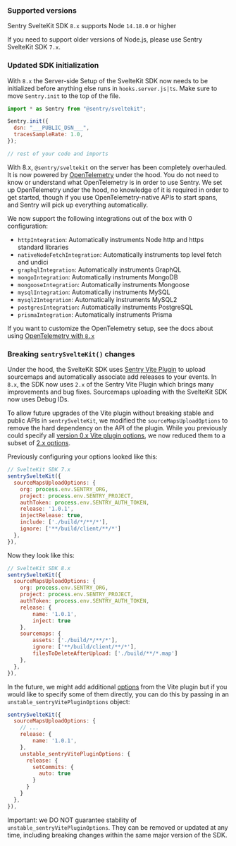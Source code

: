 ### Supported versions

Sentry SvelteKit SDK `8.x` supports Node `14.18.0` or higher

If you need to support older versions of Node.js, please use Sentry SvelteKit SDK `7.x`.

<Include name="migration/javascript-v8/compatible-browsers" />

### Updated SDK initialization

With `8.x` the Server-side Setup of the SvelteKit SDK now needs to be initialized before anything else runs in `hooks.server.js|ts`. Make sure to move `Sentry.init` to the top of the file.

```JavaScript
import * as Sentry from "@sentry/sveltekit";

Sentry.init({
  dsn: "___PUBLIC_DSN___",
  tracesSampleRate: 1.0,
});

// rest of your code and imports
```

With 8.x, `@sentry/sveltekit` on the server has been completely overhauled. It is now powered by [OpenTelemetry](https://opentelemetry.io/) under the hood. You do not need to know or understand what OpenTelemetry is in order to use Sentry. We set up OpenTelemetry under the hood, no knowledge of it is required in order to get started, though if you use OpenTelemetry-native APIs to start spans, and Sentry will pick up everything automatically.

We now support the following integrations out of the box with 0 configuration:

- `httpIntegration`: Automatically instruments Node http and https standard libraries
- `nativeNodeFetchIntegration`: Automatically instruments top level fetch and undici
- `graphqlIntegration`: Automatically instruments GraphQL
- `mongoIntegration`: Automatically instruments MongoDB
- `mongooseIntegration`: Automatically instruments Mongoose
- `mysqlIntegration`: Automatically instruments MySQL
- `mysql2Integration`: Automatically instruments MySQL2
- `postgresIntegration`: Automatically instruments PostgreSQL
- `prismaIntegration`: Automatically instruments Prisma

If you want to customize the OpenTelemetry setup, see the docs about using [OpenTelemetry with `8.x`](./v8-opentelemetry)

### Breaking `sentrySvelteKit()` changes

Under the hood, the SvelteKit SDK uses [Sentry Vite Plugin](https://www.npmjs.com/package/@sentry/vite-plugin) to upload sourcemaps and automatically associate add releases to your events. In `8.x`, the SDK now uses `2.x` of the Sentry Vite Plugin which brings many improvements and bug fixes. Sourcemaps uploading with the SvelteKit SDK now uses <Link to="/platforms/javascript/sourcemaps/troubleshooting_js/artifact-bundles/">Debug IDs</Link>.

To allow future upgrades of the Vite plugin without breaking stable and public APIs in `sentrySvelteKit`, we modified the `sourceMapsUploadOptions` to remove the hard dependency on the API of the plugin. While you previously could specify all [version 0.x Vite plugin options](https://www.npmjs.com/package/@sentry/vite-plugin/v/0.6.1), we now reduced them to a subset of [2.x options](https://www.npmjs.com/package/@sentry/vite-plugin/v/2.14.2#options).

Previously configuring your options looked like this:

```JavaScript {filename:vite.config.js}
// SvelteKit SDK 7.x
sentrySvelteKit({
  sourceMapsUploadOptions: {
    org: process.env.SENTRY_ORG,
    project: process.env.SENTRY_PROJECT,
    authToken: process.env.SENTRY_AUTH_TOKEN,
    release: '1.0.1',
    injectRelease: true,
    include: ['./build/*/**/*'],
    ignore: ['**/build/client/**/*']
  },
}),
```

Now they look like this:

```JavaScript {filename:vite.config.js}
// SvelteKit SDK 8.x
sentrySvelteKit({
  sourceMapsUploadOptions: {
    org: process.env.SENTRY_ORG,
    project: process.env.SENTRY_PROJECT,
    authToken: process.env.SENTRY_AUTH_TOKEN,
    release: {
	    name: '1.0.1',
	    inject: true
    },
    sourcemaps: {
	    assets: ['./build/*/**/*'],
	    ignore: ['**/build/client/**/*'],
	    filesToDeleteAfterUpload: ['./build/**/*.map']
    },
  },
}),
```

In the future, we might add additional [options](https://www.npmjs.com/package/@sentry/vite-plugin/v/2.14.2#options)
from the Vite plugin but if you would like to specify some of them directly, you can do this by passing in an
`unstable_sentryVitePluginOptions` object:

```JavaScript {filename:vite.config.js}
sentrySvelteKit({
  sourceMapsUploadOptions: {
    // ...
    release: {
	    name: '1.0.1',
    },
    unstable_sentryVitePluginOptions: {
      release: {
        setCommits: {
          auto: true
        }
      }
    }
  },
}),
```

Important: we DO NOT guarantee stability of `unstable_sentryVitePluginOptions`. They can be removed or updated at any
time, including breaking changes within the same major version of the SDK.
